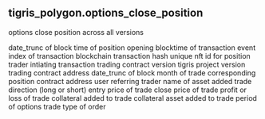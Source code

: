 ## tigris_polygon.options_close_position 
options close position across all versions


<ParamField path="day">
date_trunc of block time of position opening
</ParamField>
<ParamField path="evt_block_time">
blocktime of transaction
</ParamField>
<ParamField path="evt_index">
event index of transaction
</ParamField>
<ParamField path="evt_tx_hash">
blockchain transaction hash
</ParamField>
<ParamField path="position_id">
unique nft id for position
</ParamField>
<ParamField path="trader">
trader intiating transaction
</ParamField>
<ParamField path="version">
trading contract version
</ParamField>
<ParamField path="protocol_version">
tigris project version 
</ParamField>
<ParamField path="project_contract_address">
trading contract address
</ParamField>
<ParamField path="block_month">
date_trunc of block month of trade
</ParamField>
<ParamField path="positions_contract">
corresponding position contract address
</ParamField>
<ParamField path="referral">
user referring trader
</ParamField>
<ParamField path="pair">
name of asset added
</ParamField>
<ParamField path="direction">
trade direction (long or short)
</ParamField>
<ParamField path="open_price">
entry price of trade
</ParamField>
<ParamField path="close_price">
close price of trade
</ParamField>
<ParamField path="profitnLoss">
profit or loss of trade
</ParamField>
<ParamField path="collateral">
collateral added to trade
</ParamField>
<ParamField path="collateral_asset">
collateral asset added to trade
</ParamField>
<ParamField path="options_period">
period of options trade
</ParamField>
<ParamField path="order_type">
type of order
</ParamField>
